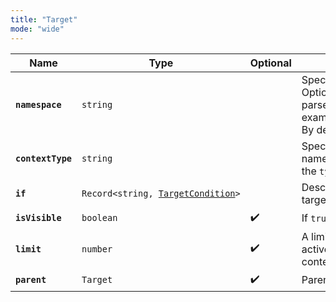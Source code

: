 ```yaml
---
title: "Target"
mode: "wide"
---
```


| Name              | Type                                                                                              | Optional | Description                                                                                                                                                                                          |
| ----------------- | ------------------------------------------------------------------------------------------------- | -------- | ---------------------------------------------------------------------------------------------------------------------------------------------------------------------------------------------------- |
| **`namespace`**   | `string`                                                                                          |          | Specifies the namespace to work with. Options: `'engine'`, `'mweb'` or site specific parser config, for example `'bos.dapplets.near/parser/twitter'`. By default, all available namespaces are used. |
| **`contextType`** | `string`                                                                                          |          | Specifies the context type in the selected namespace to work with. Is equal to the `type` of [`TransferableContext`](https://docs.apps.dapplets.org/docs/api/transferable-context).                  |
| **`if`**          | `Record<string, `[`TargetCondition`](https://docs.apps.dapplets.org/docs/api/target-condition)`>` |          | Describes a condition that must be met for a target to be used.                                                                                                                                      |
| **`isVisible`**   | `boolean`                                                                                         | ✔️       | If `true`, only visible contexts will be active.                                                                                                                                                     |
| **`limit`**       | `number`                                                                                          | ✔️       | A limit on the number of contexts that can be active at the same time. Defaults to all contexts.                                                                                                     |
| **`parent`**      | `Target`                                                                                          | ✔️       | Parent context.[&#xA;](https://docs.apps.dapplets.org/docs/api/latch-props)                                                                                                                          |